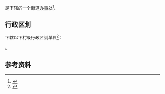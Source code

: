 {{中国乡级行政区|51/01/81/005/000}}

'''{{PAGENAMEBASE}}'''是{{PRC admin/fullname|51/01/81/005/000|3}}下辖的一个[[街道办事处|街道办事处]]<ref>{{PRC admin/ref sgc|{{PRC admin/parent|51/01/81/005/000}}}}</ref>。

== 行政区划 ==
{{PAGENAMEBASE}}下辖以下村级行政区划单位<ref>{{PRC admin/ref sgc|51/01/81/005/000}}</ref>：

{{PRC admin/children|51/01/81/005/000}}。

== 参考资料 ==
{{reflist}}

{{四川行政区划小作品}}
{{PRC admin/navcat|51/01/81/005/000}}